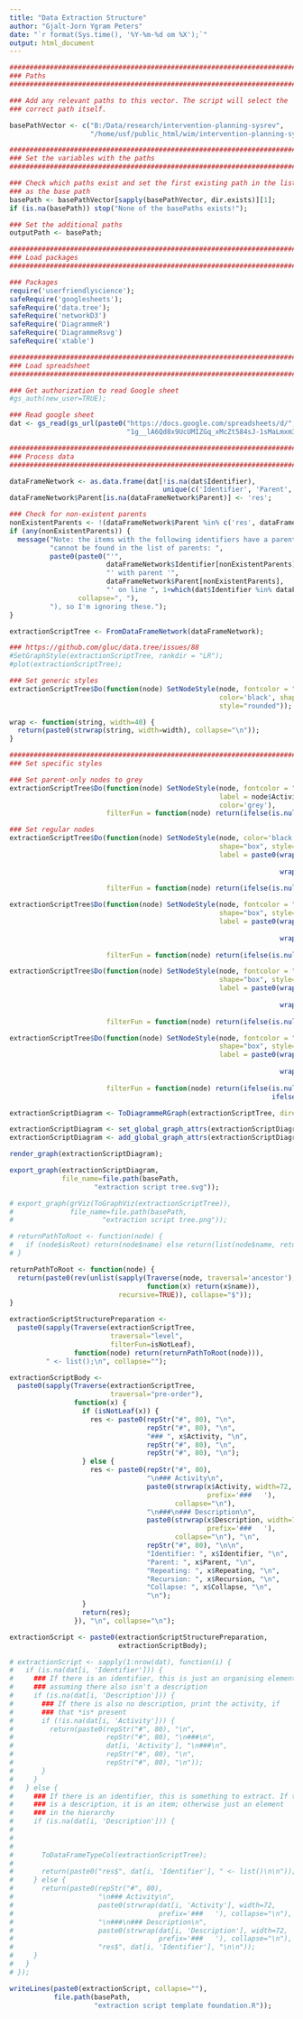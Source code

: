 ```yaml
---
title: "Data Extraction Structure"
author: "Gjalt-Jorn Ygram Peters"
date: "`r format(Sys.time(), '%Y-%m-%d om %X');`"
output: html_document
---
```


```r

########################################################################
### Paths
########################################################################

### Add any relevant paths to this vector. The script will select the
### correct path itself.

basePathVector <- c("B:/Data/research/intervention-planning-sysrev",
                    "/home/usf/public_html/wim/intervention-planning-sysrev");

########################################################################
### Set the variables with the paths
########################################################################

### Check which paths exist and set the first existing path in the list
### as the base path
basePath <- basePathVector[sapply(basePathVector, dir.exists)][1];
if (is.na(basePath)) stop("None of the basePaths exists!");

### Set the additional paths
outputPath <- basePath;

########################################################################
### Load packages
########################################################################

### Packages
require('userfriendlyscience');
safeRequire('googlesheets');
safeRequire('data.tree');
safeRequire('networkD3')
safeRequire('DiagrammeR')
safeRequire('DiagrammeRsvg')
safeRequire('xtable')

########################################################################
### Load spreadsheet
########################################################################

### Get authorization to read Google sheet
#gs_auth(new_user=TRUE);

### Read google sheet
dat <- gs_read(gs_url(paste0("https://docs.google.com/spreadsheets/d/",
                             "1g__lA6Qd8x9UcUMIZGq_xMcZt584sJ-1sMaLmxm3nUU")));

########################################################################
### Process data
########################################################################

dataFrameNetwork <- as.data.frame(dat[!is.na(dat$Identifier),
                                      unique(c('Identifier', 'Parent', names(dat)))]);
dataFrameNetwork$Parent[is.na(dataFrameNetwork$Parent)] <- 'res';

### Check for non-existent parents
nonExistentParents <- !(dataFrameNetwork$Parent %in% c('res', dataFrameNetwork$Identifier));
if (any(nonExistentParents)) {
  message("Note: the items with the following identifiers have a parent that ",
          "cannot be found in the list of parents: ",
          paste0(paste0("'",
                        dataFrameNetwork$Identifier[nonExistentParents],
                        "' with parent '",
                        dataFrameNetwork$Parent[nonExistentParents],
                        "' on line ", 1+which(dat$Identifier %in% dataFrameNetwork$Identifier[nonExistentParents])),
                 collapse=", "),
          "), so I'm ignoring these.");
}

extractionScriptTree <- FromDataFrameNetwork(dataFrameNetwork);

### https://github.com/gluc/data.tree/issues/88
#SetGraphStyle(extractionScriptTree, rankdir = "LR");
#plot(extractionScriptTree);

### Set generic styles
extractionScriptTree$Do(function(node) SetNodeStyle(node, fontcolor = "black",
                                                    color='black', shape="box",
                                                    style="rounded"));

wrap <- function(string, width=40) {
  return(paste0(strwrap(string, width=width), collapse="\n"));
}

##################################################################################
### Set specific styles

### Set parent-only nodes to grey
extractionScriptTree$Do(function(node) SetNodeStyle(node, fontcolor = "grey",
                                                    label = node$Activity,
                                                    color='grey'),
                        filterFun = function(node) return(ifelse(is.null(node$Description), TRUE, FALSE)));

### Set regular nodes
extractionScriptTree$Do(function(node) SetNodeStyle(node, color='black', fontcolor='black',
                                                    shape="box", style="rounded",
                                                    label = paste0(wrap(node$Activity,
                                                                        width=60), "\n\n",
                                                                   wrap(node$Description,
                                                                           width=60))),
                        filterFun = function(node) return(ifelse(is.null(node$Description), FALSE, TRUE)));

extractionScriptTree$Do(function(node) SetNodeStyle(node, fontcolor = "green", color='green',
                                                    shape="box", style="rounded",
                                                    label = paste0(wrap(node$Activity,
                                                                        width=60), "\n\n",
                                                                   wrap(node$Description,
                                                                        width=60))),
                        filterFun = function(node) return(ifelse(is.null(node$Repeating), FALSE, node$Repeating)));

extractionScriptTree$Do(function(node) SetNodeStyle(node, fontcolor = "orange", color='orange',
                                                    shape="box", style="rounded",
                                                    label = paste0(wrap(node$Activity,
                                                                        width=60), "\n\n",
                                                                   wrap(node$Description,
                                                                        width=60))),
                        filterFun = function(node) return(ifelse(is.null(node$Recursion), FALSE, TRUE)));

extractionScriptTree$Do(function(node) SetNodeStyle(node, fontcolor = "orange", color='orange',
                                                    shape="box", style="rounded, dotted",
                                                    label = paste0(wrap(node$Activity,
                                                                        width=60), "\n\n",
                                                                   wrap(node$Description,
                                                                        width=60))),
                        filterFun = function(node) return(ifelse(is.null(node$Recursion), FALSE,
                                                                 ifelse((node$Recursion!='TRUE'), TRUE, FALSE))));

extractionScriptDiagram <- ToDiagrammeRGraph(extractionScriptTree, direction = "descend");

extractionScriptDiagram <- set_global_graph_attrs(extractionScriptDiagram, "layout", "dot", "graph");
extractionScriptDiagram <- add_global_graph_attrs(extractionScriptDiagram, "rankdir", "LR", "graph");

render_graph(extractionScriptDiagram);

export_graph(extractionScriptDiagram,
             file_name=file.path(basePath,
                     "extraction script tree.svg"));

# export_graph(grViz(ToGraphViz(extractionScriptTree)),
#              file_name=file.path(basePath,
#                      "extraction script tree.png"));

# returnPathToRoot <- function(node) {
#   if (node$isRoot) return(node$name) else return(list(node$name, returnPathToRoot(node$parent)));
# }

returnPathToRoot <- function(node) {
  return(paste0(rev(unlist(sapply(Traverse(node, traversal='ancestor'),
                                  function(x) return(x$name)),
                           recursive=TRUE)), collapse="$"));
}

extractionScriptStructurePreparation <-
  paste0(sapply(Traverse(extractionScriptTree,
                         traversal="level",
                         filterFun=isNotLeaf),
                function(node) return(returnPathToRoot(node))),
         " <- list();\n", collapse="");

extractionScriptBody <-
  paste0(sapply(Traverse(extractionScriptTree,
                         traversal="pre-order"),
                function(x) {
                  if (isNotLeaf(x)) {
                    res <- paste0(repStr("#", 80), "\n",
                                  repStr("#", 80), "\n",
                                  "### ", x$Activity, "\n",
                                  repStr("#", 80), "\n",
                                  repStr("#", 80), "\n");
                  } else {
                    res <- paste0(repStr("#", 80),
                                  "\n### Activity\n",
                                  paste0(strwrap(x$Activity, width=72,
                                                 prefix='###   '),
                                         collapse="\n"),
                                  "\n###\n### Description\n",
                                  paste0(strwrap(x$Description, width=72,
                                                 prefix='###   '),
                                         collapse="\n"), "\n",
                                  repStr("#", 80), "\n\n",
                                  "Identifier: ", x$Identifier, "\n",
                                  "Parent: ", x$Parent, "\n",
                                  "Repeating: ", x$Repeating, "\n",
                                  "Recursion: ", x$Recursion, "\n",
                                  "Collapse: ", x$Collapse, "\n",
                                  "\n");
                  }
                  return(res);
                }), "\n", collapse="\n");

extractionScript <- paste0(extractionScriptStructurePreparation,
                           extractionScriptBody);

# extractionScript <- sapply(1:nrow(dat), function(i) {
#   if (is.na(dat[i, 'Identifier'])) {
#     ### If there is an identifier, this is just an organising element,
#     ### assuming there also isn't a description
#     if (is.na(dat[i, 'Description'])) {
#       ### If there is also no description, print the activity, if
#       ### that *is* present
#       if (!is.na(dat[i, 'Activity'])) {
#         return(paste0(repStr("#", 80), "\n",
#                       repStr("#", 80), "\n###\n",
#                       dat[i, 'Activity'], "\n###\n",
#                       repStr("#", 80), "\n",
#                       repStr("#", 80), "\n"));
#       }
#     }
#   } else {
#     ### If there is an identifier, this is something to extract. If there
#     ### is a description, it is an item; otherwise just an element
#     ### in the hierarchy
#     if (is.na(dat[i, 'Description'])) {
# 
# 
# 
#       ToDataFrameTypeCol(extractionScriptTree);
# 
#       return(paste0("res$", dat[i, 'Identifier'], " <- list()\n\n"));
#     } else {
#       return(paste0(repStr("#", 80),
#                     "\n### Activity\n",
#                     paste0(strwrap(dat[i, 'Activity'], width=72,
#                                    prefix='###   '), collapse="\n"),
#                     "\n###\n### Description\n",
#                     paste0(strwrap(dat[i, 'Description'], width=72,
#                                    prefix='###   '), collapse="\n"),
#                     "res$", dat[i, 'Identifier'], "\n\n"));
#     }
#   }
# });

writeLines(paste0(extractionScript, collapse=""),
           file.path(basePath,
                     "extraction script template foundation.R"));

```
